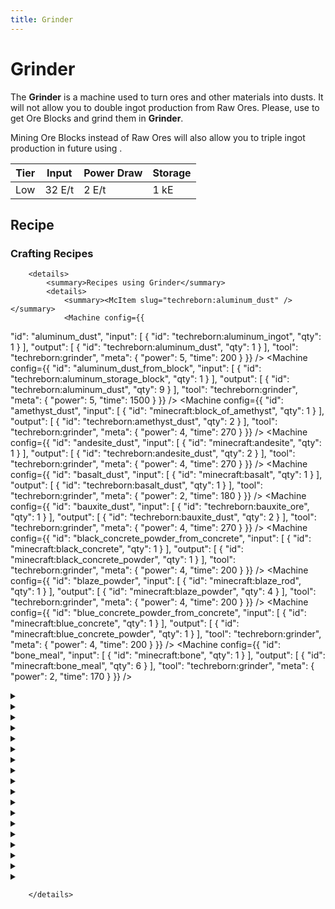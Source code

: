```yaml
---
title: Grinder
---
```


<ItemImage file="grinder" alt="Grinder" size="200" />

# Grinder

The **Grinder** is a machine used to turn ores and other materials into dusts. It will not allow you to double ingot production from Raw Ores. 
Please, use <McItem slug="techreborn:rock_cutter" /> to get Ore Blocks and grind them in **Grinder**.

Mining Ore Blocks instead of Raw Ores will also allow you to triple ingot production in future using <McItem slug="techreborn:industrial_grinder" />.


| Tier | Input   | Power Draw | Storage |
|------|---------|------------|---------|
| Low  | 32 E/t  | 2 E/t      | 1 kE    |


## Recipe

<CraftingTable recipe=" input minecraft:flint minecraft:flint minecraft:flint input minecraft:cobblestone techreborn:basic_machine_frame minecraft:cobblestone input air techreborn:electronic_circuit air output techreborn:grinder "/>

### Crafting Recipes
		<details>
			<summary>Recipes using Grinder</summary>
			<details>
				<summary><McItem slug="techreborn:aluminum_dust" /></summary>
				<Machine config={{
  "id": "aluminum_dust",
  "input": [
    {
      "id": "techreborn:aluminum_ingot",
      "qty": 1
    }
  ],
  "output": [
    {
      "id": "techreborn:aluminum_dust",
      "qty": 1
    }
  ],
  "tool": "techreborn:grinder",
  "meta": {
    "power": 5,
    "time": 200
  }
}} />
<Machine config={{
  "id": "aluminum_dust_from_block",
  "input": [
    {
      "id": "techreborn:aluminum_storage_block",
      "qty": 1
    }
  ],
  "output": [
    {
      "id": "techreborn:aluminum_dust",
      "qty": 9
    }
  ],
  "tool": "techreborn:grinder",
  "meta": {
    "power": 5,
    "time": 1500
  }
}} />
				</details>
<Machine config={{
  "id": "amethyst_dust",
  "input": [
    {
      "id": "minecraft:block_of_amethyst",
      "qty": 1
    }
  ],
  "output": [
    {
      "id": "techreborn:amethyst_dust",
      "qty": 2
    }
  ],
  "tool": "techreborn:grinder",
  "meta": {
    "power": 4,
    "time": 270
  }
}} />
<Machine config={{
  "id": "andesite_dust",
  "input": [
    {
      "id": "minecraft:andesite",
      "qty": 1
    }
  ],
  "output": [
    {
      "id": "techreborn:andesite_dust",
      "qty": 2
    }
  ],
  "tool": "techreborn:grinder",
  "meta": {
    "power": 4,
    "time": 270
  }
}} />
<Machine config={{
  "id": "basalt_dust",
  "input": [
    {
      "id": "minecraft:basalt",
      "qty": 1
    }
  ],
  "output": [
    {
      "id": "techreborn:basalt_dust",
      "qty": 1
    }
  ],
  "tool": "techreborn:grinder",
  "meta": {
    "power": 2,
    "time": 180
  }
}} />
<Machine config={{
  "id": "bauxite_dust",
  "input": [
    {
      "id": "techreborn:bauxite_ore",
      "qty": 1
    }
  ],
  "output": [
    {
      "id": "techreborn:bauxite_dust",
      "qty": 2
    }
  ],
  "tool": "techreborn:grinder",
  "meta": {
    "power": 4,
    "time": 270
  }
}} />
<Machine config={{
  "id": "black_concrete_powder_from_concrete",
  "input": [
    {
      "id": "minecraft:black_concrete",
      "qty": 1
    }
  ],
  "output": [
    {
      "id": "minecraft:black_concrete_powder",
      "qty": 1
    }
  ],
  "tool": "techreborn:grinder",
  "meta": {
    "power": 4,
    "time": 200
  }
}} />
<Machine config={{
  "id": "blaze_powder",
  "input": [
    {
      "id": "minecraft:blaze_rod",
      "qty": 1
    }
  ],
  "output": [
    {
      "id": "minecraft:blaze_powder",
      "qty": 4
    }
  ],
  "tool": "techreborn:grinder",
  "meta": {
    "power": 4,
    "time": 200
  }
}} />
<Machine config={{
  "id": "blue_concrete_powder_from_concrete",
  "input": [
    {
      "id": "minecraft:blue_concrete",
      "qty": 1
    }
  ],
  "output": [
    {
      "id": "minecraft:blue_concrete_powder",
      "qty": 1
    }
  ],
  "tool": "techreborn:grinder",
  "meta": {
    "power": 4,
    "time": 200
  }
}} />
<Machine config={{
  "id": "bone_meal",
  "input": [
    {
      "id": "minecraft:bone",
      "qty": 1
    }
  ],
  "output": [
    {
      "id": "minecraft:bone_meal",
      "qty": 6
    }
  ],
  "tool": "techreborn:grinder",
  "meta": {
    "power": 2,
    "time": 170
  }
}} />
<details>
				<summary><McItem slug="techreborn:brass_dust" /></summary>
				<Machine config={{
  "id": "brass_dust",
  "input": [
    {
      "id": "techreborn:brass_ingot",
      "qty": 1
    }
  ],
  "output": [
    {
      "id": "techreborn:brass_dust",
      "qty": 1
    }
  ],
  "tool": "techreborn:grinder",
  "meta": {
    "power": 5,
    "time": 200
  }
}} />
<Machine config={{
  "id": "brass_dust_from_block",
  "input": [
    {
      "id": "techreborn:brass_storage_block",
      "qty": 1
    }
  ],
  "output": [
    {
      "id": "techreborn:brass_dust",
      "qty": 9
    }
  ],
  "tool": "techreborn:grinder",
  "meta": {
    "power": 5,
    "time": 1500
  }
}} />
				</details>
<details>
				<summary><McItem slug="techreborn:bronze_dust" /></summary>
				<Machine config={{
  "id": "bronze_dust",
  "input": [
    {
      "id": "techreborn:bronze_ingot",
      "qty": 1
    }
  ],
  "output": [
    {
      "id": "techreborn:bronze_dust",
      "qty": 1
    }
  ],
  "tool": "techreborn:grinder",
  "meta": {
    "power": 5,
    "time": 200
  }
}} />
<Machine config={{
  "id": "bronze_dust_from_block",
  "input": [
    {
      "id": "techreborn:bronze_storage_block",
      "qty": 1
    }
  ],
  "output": [
    {
      "id": "techreborn:bronze_dust",
      "qty": 9
    }
  ],
  "tool": "techreborn:grinder",
  "meta": {
    "power": 5,
    "time": 1500
  }
}} />
				</details>
<Machine config={{
  "id": "brown_concrete_powder_from_concrete",
  "input": [
    {
      "id": "minecraft:brown_concrete",
      "qty": 1
    }
  ],
  "output": [
    {
      "id": "minecraft:brown_concrete_powder",
      "qty": 1
    }
  ],
  "tool": "techreborn:grinder",
  "meta": {
    "power": 4,
    "time": 200
  }
}} />
<Machine config={{
  "id": "calcite_dust",
  "input": [
    {
      "id": "minecraft:calcite",
      "qty": 1
    }
  ],
  "output": [
    {
      "id": "techreborn:calcite_dust",
      "qty": 1
    }
  ],
  "tool": "techreborn:grinder",
  "meta": {
    "power": 2,
    "time": 400
  }
}} />
<Machine config={{
  "id": "calcite_dust_2",
  "input": [
    {
      "id": "minecraft:conduit",
      "qty": 1
    }
  ],
  "output": [
    {
      "id": "techreborn:calcite_dust",
      "qty": 2
    }
  ],
  "tool": "techreborn:grinder",
  "meta": {
    "power": 2,
    "time": 500
  }
}} />
<Machine config={{
  "id": "calcite_small_dust",
  "input": [
    {
      "id": "minecraft:bone_meal",
      "qty": 1
    }
  ],
  "output": [
    {
      "id": "techreborn:calcite_small_dust",
      "qty": 1
    }
  ],
  "tool": "techreborn:grinder",
  "meta": {
    "power": 2,
    "time": 100
  }
}} />
<Machine config={{
  "id": "certus_quartz_dust",
  "input": [
    {
      "id": "ae2:certus_quartz_crystal",
      "qty": 2
    }
  ],
  "output": [
    {
      "id": "ae2:certus_quartz_dust",
      "qty": 1
    }
  ],
  "tool": "techreborn:grinder",
  "meta": {
    "power": 2,
    "time": 300
  }
}} />
<Machine config={{
  "id": "certus_quartz_dust_2",
  "input": [
    {
      "id": "ae2:budding_certus",
      "qty": 1
    }
  ],
  "output": [
    {
      "id": "ae2:certus_quartz_dust",
      "qty": 5
    }
  ],
  "tool": "techreborn:grinder",
  "meta": {
    "power": 2,
    "time": 300
  }
}} />
<Machine config={{
  "id": "charcoal_dust",
  "input": [
    {
      "id": "minecraft:charcoal",
      "qty": 1
    }
  ],
  "output": [
    {
      "id": "techreborn:charcoal_dust",
      "qty": 1
    }
  ],
  "tool": "techreborn:grinder",
  "meta": {
    "power": 4,
    "time": 230
  }
}} />
<details>
				<summary><McItem slug="techreborn:chrome_dust" /></summary>
				<Machine config={{
  "id": "chrome_dust",
  "input": [
    {
      "id": "techreborn:chrome_ingot",
      "qty": 1
    }
  ],
  "output": [
    {
      "id": "techreborn:chrome_dust",
      "qty": 1
    }
  ],
  "tool": "techreborn:grinder",
  "meta": {
    "power": 5,
    "time": 200
  }
}} />
<Machine config={{
  "id": "chrome_dust_from_block",
  "input": [
    {
      "id": "techreborn:chrome_storage_block",
      "qty": 1
    }
  ],
  "output": [
    {
      "id": "techreborn:chrome_dust",
      "qty": 9
    }
  ],
  "tool": "techreborn:grinder",
  "meta": {
    "power": 5,
    "time": 1500
  }
}} />
				</details>
<Machine config={{
  "id": "cinnabar_dust",
  "input": [
    {
      "id": "techreborn:cinnabar_ore",
      "qty": 1
    }
  ],
  "output": [
    {
      "id": "techreborn:cinnabar_dust",
      "qty": 2
    }
  ],
  "tool": "techreborn:grinder",
  "meta": {
    "power": 2,
    "time": 270
  }
}} />
<Machine config={{
  "id": "clay_dust",
  "input": [
    {
      "id": "minecraft:clay_ball",
      "qty": 1
    }
  ],
  "output": [
    {
      "id": "techreborn:clay_dust",
      "qty": 1
    }
  ],
  "tool": "techreborn:grinder",
  "meta": {
    "power": 2,
    "time": 180
  }
}} />
<Machine config={{
  "id": "coal",
  "input": [
    {
      "id": "minecraft:coal_ores",
      "qty": 1
    }
  ],
  "output": [
    {
      "id": "minecraft:coal",
      "qty": 2
    }
  ],
  "tool": "techreborn:grinder",
  "meta": {
    "power": 2,
    "time": 200
  }
}} />
<Machine config={{
  "id": "coal_dust",
  "input": [
    {
      "id": "minecraft:coal",
      "qty": 1
    }
  ],
  "output": [
    {
      "id": "techreborn:coal_dust",
      "qty": 1
    }
  ],
  "tool": "techreborn:grinder",
  "meta": {
    "power": 2,
    "time": 230
  }
}} />
<Machine config={{
  "id": "coal_dust_2",
  "input": [
    {
      "id": "minecraft:block_of_coal",
      "qty": 1
    }
  ],
  "output": [
    {
      "id": "techreborn:coal_dust",
      "qty": 9
    }
  ],
  "tool": "techreborn:grinder",
  "meta": {
    "power": 2,
    "time": 400
  }
}} />
<Machine config={{
  "id": "cyan_concrete_powder_from_concrete",
  "input": [
    {
      "id": "minecraft:cyan_concrete",
      "qty": 1
    }
  ],
  "output": [
    {
      "id": "minecraft:cyan_concrete_powder",
      "qty": 1
    }
  ],
  "tool": "techreborn:grinder",
  "meta": {
    "power": 4,
    "time": 200
  }
}} />
<Machine config={{
  "id": "diamond",
  "input": [
    {
      "id": "minecraft:diamond_ores",
      "qty": 1
    }
  ],
  "output": [
    {
      "id": "minecraft:diamond",
      "qty": 1
    }
  ],
  "tool": "techreborn:grinder",
  "meta": {
    "power": 4,
    "time": 270
  }
}} />
<Machine config={{
  "id": "diamond_dust",
  "input": [
    {
      "id": "minecraft:diamond",
      "qty": 1
    }
  ],
  "output": [
    {
      "id": "techreborn:diamond_dust",
      "qty": 1
    }
  ],
  "tool": "techreborn:grinder",
  "meta": {
    "power": 4,
    "time": 270
  }
}} />
<Machine config={{
  "id": "diamond_small_dust",
  "input": [
    {
      "id": "techreborn:trim_templates",
      "qty": 1
    }
  ],
  "output": [
    {
      "id": "techreborn:diamond_small_dust",
      "qty": 5
    }
  ],
  "tool": "techreborn:grinder",
  "meta": {
    "power": 5,
    "time": 200
  }
}} />
<Machine config={{
  "id": "diamond_small_dust_2",
  "input": [
    {
      "id": "techreborn:template_template",
      "qty": 1
    }
  ],
  "output": [
    {
      "id": "techreborn:diamond_small_dust",
      "qty": 5
    }
  ],
  "tool": "techreborn:grinder",
  "meta": {
    "power": 5,
    "time": 200
  }
}} />
<Machine config={{
  "id": "diorite_dust",
  "input": [
    {
      "id": "minecraft:diorite",
      "qty": 1
    }
  ],
  "output": [
    {
      "id": "techreborn:diorite_dust",
      "qty": 1
    }
  ],
  "tool": "techreborn:grinder",
  "meta": {
    "power": 2,
    "time": 1440
  }
}} />
<details>
				<summary><McItem slug="techreborn:electrum_dust" /></summary>
				<Machine config={{
  "id": "electrum_dust",
  "input": [
    {
      "id": "techreborn:electrum_ingot",
      "qty": 1
    }
  ],
  "output": [
    {
      "id": "techreborn:electrum_dust",
      "qty": 1
    }
  ],
  "tool": "techreborn:grinder",
  "meta": {
    "power": 5,
    "time": 200
  }
}} />
<Machine config={{
  "id": "electrum_dust_from_block",
  "input": [
    {
      "id": "techreborn:electrum_storage_block",
      "qty": 1
    }
  ],
  "output": [
    {
      "id": "techreborn:electrum_dust",
      "qty": 9
    }
  ],
  "tool": "techreborn:grinder",
  "meta": {
    "power": 5,
    "time": 1500
  }
}} />
				</details>
<Machine config={{
  "id": "emerald",
  "input": [
    {
      "id": "minecraft:emerald_ores",
      "qty": 1
    }
  ],
  "output": [
    {
      "id": "minecraft:emerald",
      "qty": 1
    }
  ],
  "tool": "techreborn:grinder",
  "meta": {
    "power": 4,
    "time": 270
  }
}} />
<Machine config={{
  "id": "emerald_dust",
  "input": [
    {
      "id": "minecraft:emerald",
      "qty": 1
    }
  ],
  "output": [
    {
      "id": "techreborn:emerald_dust",
      "qty": 1
    }
  ],
  "tool": "techreborn:grinder",
  "meta": {
    "power": 4,
    "time": 270
  }
}} />
<Machine config={{
  "id": "ender_eye_dust",
  "input": [
    {
      "id": "minecraft:ender_eye",
      "qty": 1
    }
  ],
  "output": [
    {
      "id": "techreborn:ender_eye_dust",
      "qty": 2
    }
  ],
  "tool": "techreborn:grinder",
  "meta": {
    "power": 4,
    "time": 200
  }
}} />
<Machine config={{
  "id": "ender_pearl_dust",
  "input": [
    {
      "id": "minecraft:ender_pearl",
      "qty": 1
    }
  ],
  "output": [
    {
      "id": "techreborn:ender_pearl_dust",
      "qty": 2
    }
  ],
  "tool": "techreborn:grinder",
  "meta": {
    "power": 4,
    "time": 200
  }
}} />
<Machine config={{
  "id": "endstone_dust",
  "input": [
    {
      "id": "minecraft:end_stone",
      "qty": 1
    }
  ],
  "output": [
    {
      "id": "techreborn:endstone_dust",
      "qty": 1
    }
  ],
  "tool": "techreborn:grinder",
  "meta": {
    "power": 4,
    "time": 200
  }
}} />
<Machine config={{
  "id": "flint_dust",
  "input": [
    {
      "id": "minecraft:flint",
      "qty": 1
    }
  ],
  "output": [
    {
      "id": "techreborn:flint_dust",
      "qty": 1
    }
  ],
  "tool": "techreborn:grinder",
  "meta": {
    "power": 2,
    "time": 270
  }
}} />
<Machine config={{
  "id": "fluix_dust",
  "input": [
    {
      "id": "ae2:fluix_crystal",
      "qty": 2
    }
  ],
  "output": [
    {
      "id": "ae2:fluix_dust",
      "qty": 1
    }
  ],
  "tool": "techreborn:grinder",
  "meta": {
    "power": 2,
    "time": 300
  }
}} />
<Machine config={{
  "id": "galena_dust",
  "input": [
    {
      "id": "techreborn:galena_ore",
      "qty": 1
    }
  ],
  "output": [
    {
      "id": "techreborn:galena_dust",
      "qty": 2
    }
  ],
  "tool": "techreborn:grinder",
  "meta": {
    "power": 2,
    "time": 270
  }
}} />
<Machine config={{
  "id": "glowstone_dust",
  "input": [
    {
      "id": "minecraft:glowstone",
      "qty": 1
    }
  ],
  "output": [
    {
      "id": "minecraft:glowstone_dust",
      "qty": 4
    }
  ],
  "tool": "techreborn:grinder",
  "meta": {
    "power": 2,
    "time": 220
  }
}} />
<Machine config={{
  "id": "glowstone_small_dust",
  "input": [
    {
      "id": "minecraft:shroomlight",
      "qty": 1
    }
  ],
  "output": [
    {
      "id": "techreborn:glowstone_small_dust",
      "qty": 2
    }
  ],
  "tool": "techreborn:grinder",
  "meta": {
    "power": 2,
    "time": 300
  }
}} />
<Machine config={{
  "id": "glowstone_small_dust_2",
  "input": [
    {
      "id": "minecraft:glow_berries",
      "qty": 4
    }
  ],
  "output": [
    {
      "id": "techreborn:glowstone_small_dust",
      "qty": 1
    }
  ],
  "tool": "techreborn:grinder",
  "meta": {
    "power": 2,
    "time": 150
  }
}} />
<Machine config={{
  "id": "granite_dust",
  "input": [
    {
      "id": "minecraft:granite",
      "qty": 1
    }
  ],
  "output": [
    {
      "id": "techreborn:granite_dust",
      "qty": 2
    }
  ],
  "tool": "techreborn:grinder",
  "meta": {
    "power": 4,
    "time": 270
  }
}} />
<Machine config={{
  "id": "gravel",
  "input": [
    {
      "id": "minecraft:cobblestone",
      "qty": 1
    }
  ],
  "output": [
    {
      "id": "minecraft:gravel",
      "qty": 1
    }
  ],
  "tool": "techreborn:grinder",
  "meta": {
    "power": 2,
    "time": 180
  }
}} />
<Machine config={{
  "id": "gray_concrete_powder_from_concrete",
  "input": [
    {
      "id": "minecraft:gray_concrete",
      "qty": 1
    }
  ],
  "output": [
    {
      "id": "minecraft:gray_concrete_powder",
      "qty": 1
    }
  ],
  "tool": "techreborn:grinder",
  "meta": {
    "power": 4,
    "time": 200
  }
}} />
<Machine config={{
  "id": "green_concrete_powder_from_concrete",
  "input": [
    {
      "id": "minecraft:green_concrete",
      "qty": 1
    }
  ],
  "output": [
    {
      "id": "minecraft:green_concrete_powder",
      "qty": 1
    }
  ],
  "tool": "techreborn:grinder",
  "meta": {
    "power": 4,
    "time": 200
  }
}} />
<Machine config={{
  "id": "heartbreak_pottery_sherd",
  "input": [
    {
      "id": "minecraft:heart_pottery_sherd",
      "qty": 1
    }
  ],
  "output": [
    {
      "id": "minecraft:heartbreak_pottery_sherd",
      "qty": 1
    }
  ],
  "tool": "techreborn:grinder",
  "meta": {
    "power": 2,
    "time": 100
  }
}} />
<details>
				<summary><McItem slug="techreborn:invar_dust" /></summary>
				<Machine config={{
  "id": "invar_dust",
  "input": [
    {
      "id": "techreborn:invar_ingot",
      "qty": 1
    }
  ],
  "output": [
    {
      "id": "techreborn:invar_dust",
      "qty": 1
    }
  ],
  "tool": "techreborn:grinder",
  "meta": {
    "power": 5,
    "time": 200
  }
}} />
<Machine config={{
  "id": "invar_dust_from_block",
  "input": [
    {
      "id": "techreborn:invar_storage_block",
      "qty": 1
    }
  ],
  "output": [
    {
      "id": "techreborn:invar_dust",
      "qty": 9
    }
  ],
  "tool": "techreborn:grinder",
  "meta": {
    "power": 5,
    "time": 1500
  }
}} />
				</details>
<Machine config={{
  "id": "lapis_lazuli",
  "input": [
    {
      "id": "minecraft:lapis_ores",
      "qty": 1
    }
  ],
  "output": [
    {
      "id": "minecraft:lapis_lazuli",
      "qty": 10
    }
  ],
  "tool": "techreborn:grinder",
  "meta": {
    "power": 2,
    "time": 200
  }
}} />
<Machine config={{
  "id": "light_blue_concrete_powder_from_concrete",
  "input": [
    {
      "id": "minecraft:light_blue_concrete",
      "qty": 1
    }
  ],
  "output": [
    {
      "id": "minecraft:light_blue_concrete_powder",
      "qty": 1
    }
  ],
  "tool": "techreborn:grinder",
  "meta": {
    "power": 4,
    "time": 200
  }
}} />
<Machine config={{
  "id": "light_gray_concrete_powder_from_concrete",
  "input": [
    {
      "id": "minecraft:light_gray_concrete",
      "qty": 1
    }
  ],
  "output": [
    {
      "id": "minecraft:light_gray_concrete_powder",
      "qty": 1
    }
  ],
  "tool": "techreborn:grinder",
  "meta": {
    "power": 4,
    "time": 200
  }
}} />
<Machine config={{
  "id": "lime_concrete_powder_from_concrete",
  "input": [
    {
      "id": "minecraft:lime_concrete",
      "qty": 1
    }
  ],
  "output": [
    {
      "id": "minecraft:lime_concrete_powder",
      "qty": 1
    }
  ],
  "tool": "techreborn:grinder",
  "meta": {
    "power": 4,
    "time": 200
  }
}} />
<Machine config={{
  "id": "magenta_concrete_powder_from_concrete",
  "input": [
    {
      "id": "minecraft:magenta_concrete",
      "qty": 1
    }
  ],
  "output": [
    {
      "id": "minecraft:magenta_concrete_powder",
      "qty": 1
    }
  ],
  "tool": "techreborn:grinder",
  "meta": {
    "power": 4,
    "time": 200
  }
}} />
<Machine config={{
  "id": "marble_dust",
  "input": [
    {
      "id": "techreborn:limestone",
      "qty": 1
    }
  ],
  "output": [
    {
      "id": "techreborn:marble_dust",
      "qty": 1
    }
  ],
  "tool": "techreborn:grinder",
  "meta": {
    "power": 2,
    "time": 180
  }
}} />
<Machine config={{
  "id": "marble_dust_2",
  "input": [
    {
      "id": "minecraft:marble",
      "qty": 1
    }
  ],
  "output": [
    {
      "id": "techreborn:marble_dust",
      "qty": 1
    }
  ],
  "tool": "techreborn:grinder",
  "meta": {
    "power": 2,
    "time": 180
  }
}} />
<Machine config={{
  "id": "netherite_scrap",
  "input": [
    {
      "id": "minecraft:ancient_debris",
      "qty": 1
    }
  ],
  "output": [
    {
      "id": "minecraft:netherite_scrap",
      "qty": 2
    }
  ],
  "tool": "techreborn:grinder",
  "meta": {
    "power": 4,
    "time": 200
  }
}} />
<Machine config={{
  "id": "netherrack_dust",
  "input": [
    {
      "id": "minecraft:netherrack",
      "qty": 1
    }
  ],
  "output": [
    {
      "id": "techreborn:netherrack_dust",
      "qty": 1
    }
  ],
  "tool": "techreborn:grinder",
  "meta": {
    "power": 4,
    "time": 200
  }
}} />
<Machine config={{
  "id": "netherrack_dust_2",
  "input": [
    {
      "id": "minecraft:crimson_nylium",
      "qty": 1
    }
  ],
  "output": [
    {
      "id": "techreborn:netherrack_dust",
      "qty": 1
    }
  ],
  "tool": "techreborn:grinder",
  "meta": {
    "power": 4,
    "time": 200
  }
}} />
<Machine config={{
  "id": "netherrack_dust_3",
  "input": [
    {
      "id": "minecraft:warped_nylium",
      "qty": 1
    }
  ],
  "output": [
    {
      "id": "techreborn:netherrack_dust",
      "qty": 1
    }
  ],
  "tool": "techreborn:grinder",
  "meta": {
    "power": 4,
    "time": 200
  }
}} />
<details>
				<summary><McItem slug="techreborn:nickel_dust" /></summary>
				<Machine config={{
  "id": "nickel_dust",
  "input": [
    {
      "id": "techreborn:nickel_ingot",
      "qty": 1
    }
  ],
  "output": [
    {
      "id": "techreborn:nickel_dust",
      "qty": 1
    }
  ],
  "tool": "techreborn:grinder",
  "meta": {
    "power": 5,
    "time": 200
  }
}} />
<Machine config={{
  "id": "nickel_dust_from_block",
  "input": [
    {
      "id": "techreborn:nickel_storage_block",
      "qty": 1
    }
  ],
  "output": [
    {
      "id": "techreborn:nickel_dust",
      "qty": 9
    }
  ],
  "tool": "techreborn:grinder",
  "meta": {
    "power": 5,
    "time": 1500
  }
}} />
				</details>
<Machine config={{
  "id": "obsidian_dust",
  "input": [
    {
      "id": "minecraft:obsidian",
      "qty": 1
    }
  ],
  "output": [
    {
      "id": "techreborn:obsidian_dust",
      "qty": 4
    }
  ],
  "tool": "techreborn:grinder",
  "meta": {
    "power": 6,
    "time": 400
  }
}} />
<Machine config={{
  "id": "orange_concrete_powder_from_concrete",
  "input": [
    {
      "id": "minecraft:orange_concrete",
      "qty": 1
    }
  ],
  "output": [
    {
      "id": "minecraft:orange_concrete_powder",
      "qty": 1
    }
  ],
  "tool": "techreborn:grinder",
  "meta": {
    "power": 4,
    "time": 200
  }
}} />
<details>
				<summary><McItem slug="techreborn:peridot_dust" /></summary>
				<Machine config={{
  "id": "peridot_dust",
  "input": [
    {
      "id": "techreborn:peridot",
      "qty": 1
    }
  ],
  "output": [
    {
      "id": "techreborn:peridot_dust",
      "qty": 1
    }
  ],
  "tool": "techreborn:grinder",
  "meta": {
    "power": 2,
    "time": 200
  }
}} />
<Machine config={{
  "id": "peridot_dust_from_block",
  "input": [
    {
      "id": "techreborn:peridot_storage_block",
      "qty": 1
    }
  ],
  "output": [
    {
      "id": "techreborn:peridot_dust",
      "qty": 9
    }
  ],
  "tool": "techreborn:grinder",
  "meta": {
    "power": 2,
    "time": 1500
  }
}} />
<Machine config={{
  "id": "peridot_dust_from_ore",
  "input": [
    {
      "id": "techreborn:peridot_ore",
      "qty": 1
    }
  ],
  "output": [
    {
      "id": "techreborn:peridot_dust",
      "qty": 2
    }
  ],
  "tool": "techreborn:grinder",
  "meta": {
    "power": 2,
    "time": 220
  }
}} />
				</details>
<Machine config={{
  "id": "pink_concrete_powder_from_concrete",
  "input": [
    {
      "id": "minecraft:pink_concrete",
      "qty": 1
    }
  ],
  "output": [
    {
      "id": "minecraft:pink_concrete_powder",
      "qty": 1
    }
  ],
  "tool": "techreborn:grinder",
  "meta": {
    "power": 4,
    "time": 200
  }
}} />
<details>
				<summary><McItem slug="techreborn:platinum_dust" /></summary>
				<Machine config={{
  "id": "platinum_dust",
  "input": [
    {
      "id": "techreborn:platinum_ingot",
      "qty": 1
    }
  ],
  "output": [
    {
      "id": "techreborn:platinum_dust",
      "qty": 1
    }
  ],
  "tool": "techreborn:grinder",
  "meta": {
    "power": 5,
    "time": 200
  }
}} />
<Machine config={{
  "id": "platinum_dust_from_block",
  "input": [
    {
      "id": "techreborn:platinum_storage_block",
      "qty": 1
    }
  ],
  "output": [
    {
      "id": "techreborn:platinum_dust",
      "qty": 9
    }
  ],
  "tool": "techreborn:grinder",
  "meta": {
    "power": 5,
    "time": 1500
  }
}} />
				</details>
<Machine config={{
  "id": "prismarine_crystals",
  "input": [
    {
      "id": "minecraft:froglight",
      "qty": 1
    }
  ],
  "output": [
    {
      "id": "minecraft:prismarine_crystals",
      "qty": 2
    }
  ],
  "tool": "techreborn:grinder",
  "meta": {
    "power": 2,
    "time": 400
  }
}} />
<Machine config={{
  "id": "prismarine_crystals_2",
  "input": [
    {
      "id": "minecraft:sea_lantern",
      "qty": 1
    }
  ],
  "output": [
    {
      "id": "minecraft:prismarine_crystals",
      "qty": 4
    }
  ],
  "tool": "techreborn:grinder",
  "meta": {
    "power": 2,
    "time": 400
  }
}} />
<Machine config={{
  "id": "prismarine_shard",
  "input": [
    {
      "id": "minecraft:prismarine_bricks",
      "qty": 1
    }
  ],
  "output": [
    {
      "id": "minecraft:prismarine_shard",
      "qty": 7
    }
  ],
  "tool": "techreborn:grinder",
  "meta": {
    "power": 2,
    "time": 400
  }
}} />
<Machine config={{
  "id": "prismarine_shard_2",
  "input": [
    {
      "id": "minecraft:prismarine_shard",
      "qty": 1
    }
  ],
  "output": [
    {
      "id": "minecraft:prismarine_shard",
      "qty": 3
    }
  ],
  "tool": "techreborn:grinder",
  "meta": {
    "power": 2,
    "time": 400
  }
}} />
<Machine config={{
  "id": "purple_concrete_powder_from_concrete",
  "input": [
    {
      "id": "minecraft:purple_concrete",
      "qty": 1
    }
  ],
  "output": [
    {
      "id": "minecraft:purple_concrete_powder",
      "qty": 1
    }
  ],
  "tool": "techreborn:grinder",
  "meta": {
    "power": 4,
    "time": 200
  }
}} />
<Machine config={{
  "id": "pyrite_dust",
  "input": [
    {
      "id": "techreborn:pyrite_ore",
      "qty": 1
    }
  ],
  "output": [
    {
      "id": "techreborn:pyrite_dust",
      "qty": 2
    }
  ],
  "tool": "techreborn:grinder",
  "meta": {
    "power": 4,
    "time": 270
  }
}} />
<Machine config={{
  "id": "quartz",
  "input": [
    {
      "id": "minecraft:nether_quartz_ore",
      "qty": 1
    }
  ],
  "output": [
    {
      "id": "minecraft:quartz",
      "qty": 2
    }
  ],
  "tool": "techreborn:grinder",
  "meta": {
    "power": 4,
    "time": 270
  }
}} />
<Machine config={{
  "id": "quartz_dust",
  "input": [
    {
      "id": "minecraft:quartz",
      "qty": 1
    }
  ],
  "output": [
    {
      "id": "techreborn:quartz_dust",
      "qty": 1
    }
  ],
  "tool": "techreborn:grinder",
  "meta": {
    "power": 4,
    "time": 270
  }
}} />
<Machine config={{
  "id": "quartz_dust_2",
  "input": [
    {
      "id": "minecraft:quartz_block",
      "qty": 1
    }
  ],
  "output": [
    {
      "id": "techreborn:quartz_dust",
      "qty": 4
    }
  ],
  "tool": "techreborn:grinder",
  "meta": {
    "power": 4,
    "time": 1080
  }
}} />
<Machine config={{
  "id": "raw_copper",
  "input": [
    {
      "id": "minecraft:copper_ores",
      "qty": 1
    }
  ],
  "output": [
    {
      "id": "minecraft:raw_copper",
      "qty": 2
    }
  ],
  "tool": "techreborn:grinder",
  "meta": {
    "power": 2,
    "time": 270
  }
}} />
<Machine config={{
  "id": "raw_gold",
  "input": [
    {
      "id": "minecraft:gold_ores",
      "qty": 1
    }
  ],
  "output": [
    {
      "id": "minecraft:raw_gold",
      "qty": 2
    }
  ],
  "tool": "techreborn:grinder",
  "meta": {
    "power": 2,
    "time": 270
  }
}} />
<Machine config={{
  "id": "raw_iron",
  "input": [
    {
      "id": "minecraft:iron_ores",
      "qty": 1
    }
  ],
  "output": [
    {
      "id": "minecraft:raw_iron",
      "qty": 2
    }
  ],
  "tool": "techreborn:grinder",
  "meta": {
    "power": 2,
    "time": 270
  }
}} />
<Machine config={{
  "id": "raw_lead",
  "input": [
    {
      "id": "techreborn:lead_ore",
      "qty": 1
    }
  ],
  "output": [
    {
      "id": "techreborn:raw_lead",
      "qty": 2
    }
  ],
  "tool": "techreborn:grinder",
  "meta": {
    "power": 2,
    "time": 270
  }
}} />
<Machine config={{
  "id": "raw_silver",
  "input": [
    {
      "id": "techreborn:silver_ore",
      "qty": 1
    }
  ],
  "output": [
    {
      "id": "techreborn:raw_silver",
      "qty": 2
    }
  ],
  "tool": "techreborn:grinder",
  "meta": {
    "power": 2,
    "time": 270
  }
}} />
<Machine config={{
  "id": "raw_tin",
  "input": [
    {
      "id": "techreborn:tin_ore",
      "qty": 1
    }
  ],
  "output": [
    {
      "id": "techreborn:raw_tin",
      "qty": 2
    }
  ],
  "tool": "techreborn:grinder",
  "meta": {
    "power": 2,
    "time": 270
  }
}} />
<Machine config={{
  "id": "red_concrete_powder_from_concrete",
  "input": [
    {
      "id": "minecraft:red_concrete",
      "qty": 1
    }
  ],
  "output": [
    {
      "id": "minecraft:red_concrete_powder",
      "qty": 1
    }
  ],
  "tool": "techreborn:grinder",
  "meta": {
    "power": 4,
    "time": 200
  }
}} />
<details>
				<summary><McItem slug="techreborn:red_garnet_dust" /></summary>
				<Machine config={{
  "id": "red_garnet_dust",
  "input": [
    {
      "id": "techreborn:red_garnet",
      "qty": 1
    }
  ],
  "output": [
    {
      "id": "techreborn:red_garnet_dust",
      "qty": 1
    }
  ],
  "tool": "techreborn:grinder",
  "meta": {
    "power": 2,
    "time": 200
  }
}} />
<Machine config={{
  "id": "red_garnet_dust_from_block",
  "input": [
    {
      "id": "techreborn:red_garnet_storage_block",
      "qty": 1
    }
  ],
  "output": [
    {
      "id": "techreborn:red_garnet_dust",
      "qty": 9
    }
  ],
  "tool": "techreborn:grinder",
  "meta": {
    "power": 2,
    "time": 1500
  }
}} />
				</details>
<details>
				<summary><McItem slug="minecraft:red_sand" /></summary>
				<Machine config={{
  "id": "red_sand_from_chiseled_red_sandstone",
  "input": [
    {
      "id": "minecraft:chiseled_red_sandstone",
      "qty": 1
    }
  ],
  "output": [
    {
      "id": "minecraft:red_sand",
      "qty": 4
    }
  ],
  "tool": "techreborn:grinder",
  "meta": {
    "power": 4,
    "time": 200
  }
}} />
<Machine config={{
  "id": "red_sand_from_cut_red_sandstone",
  "input": [
    {
      "id": "minecraft:cut_red_sandstone",
      "qty": 1
    }
  ],
  "output": [
    {
      "id": "minecraft:red_sand",
      "qty": 4
    }
  ],
  "tool": "techreborn:grinder",
  "meta": {
    "power": 4,
    "time": 200
  }
}} />
<Machine config={{
  "id": "red_sand_from_cut_red_sandstone_slab",
  "input": [
    {
      "id": "minecraft:cut_red_sandstone_slab",
      "qty": 1
    }
  ],
  "output": [
    {
      "id": "minecraft:red_sand",
      "qty": 2
    }
  ],
  "tool": "techreborn:grinder",
  "meta": {
    "power": 2,
    "time": 200
  }
}} />
<Machine config={{
  "id": "red_sand_from_red_sandstone",
  "input": [
    {
      "id": "minecraft:red_sandstone",
      "qty": 1
    }
  ],
  "output": [
    {
      "id": "minecraft:red_sand",
      "qty": 4
    }
  ],
  "tool": "techreborn:grinder",
  "meta": {
    "power": 4,
    "time": 200
  }
}} />
<Machine config={{
  "id": "red_sand_from_red_sandstone_slab",
  "input": [
    {
      "id": "minecraft:red_sandstone_slab",
      "qty": 1
    }
  ],
  "output": [
    {
      "id": "minecraft:red_sand",
      "qty": 2
    }
  ],
  "tool": "techreborn:grinder",
  "meta": {
    "power": 2,
    "time": 200
  }
}} />
<Machine config={{
  "id": "red_sand_from_red_sandstone_stairs",
  "input": [
    {
      "id": "minecraft:red_sandstone_stairs",
      "qty": 1
    }
  ],
  "output": [
    {
      "id": "minecraft:red_sand",
      "qty": 3
    }
  ],
  "tool": "techreborn:grinder",
  "meta": {
    "power": 3,
    "time": 200
  }
}} />
<Machine config={{
  "id": "red_sand_from_red_sandstone_wall",
  "input": [
    {
      "id": "minecraft:red_sandstone_wall",
      "qty": 1
    }
  ],
  "output": [
    {
      "id": "minecraft:red_sand",
      "qty": 3
    }
  ],
  "tool": "techreborn:grinder",
  "meta": {
    "power": 3,
    "time": 200
  }
}} />
<Machine config={{
  "id": "red_sand_from_smooth_red_sandstone",
  "input": [
    {
      "id": "minecraft:smooth_red_sandstone",
      "qty": 1
    }
  ],
  "output": [
    {
      "id": "minecraft:red_sand",
      "qty": 4
    }
  ],
  "tool": "techreborn:grinder",
  "meta": {
    "power": 4,
    "time": 200
  }
}} />
<Machine config={{
  "id": "red_sand_from_smooth_red_sandstone_slab",
  "input": [
    {
      "id": "minecraft:smooth_red_sandstone_slab",
      "qty": 1
    }
  ],
  "output": [
    {
      "id": "minecraft:red_sand",
      "qty": 2
    }
  ],
  "tool": "techreborn:grinder",
  "meta": {
    "power": 2,
    "time": 200
  }
}} />
<Machine config={{
  "id": "red_sand_from_smooth_red_sandstone_stairs",
  "input": [
    {
      "id": "minecraft:smooth_red_sandstone_stairs",
      "qty": 1
    }
  ],
  "output": [
    {
      "id": "minecraft:red_sand",
      "qty": 3
    }
  ],
  "tool": "techreborn:grinder",
  "meta": {
    "power": 3,
    "time": 200
  }
}} />
				</details>
<Machine config={{
  "id": "redstone",
  "input": [
    {
      "id": "minecraft:redstone_ores",
      "qty": 1
    }
  ],
  "output": [
    {
      "id": "minecraft:redstone",
      "qty": 8
    }
  ],
  "tool": "techreborn:grinder",
  "meta": {
    "power": 4,
    "time": 270
  }
}} />
<details>
				<summary><McItem slug="techreborn:ruby_dust" /></summary>
				<Machine config={{
  "id": "ruby_dust",
  "input": [
    {
      "id": "techreborn:ruby",
      "qty": 1
    }
  ],
  "output": [
    {
      "id": "techreborn:ruby_dust",
      "qty": 1
    }
  ],
  "tool": "techreborn:grinder",
  "meta": {
    "power": 2,
    "time": 200
  }
}} />
<Machine config={{
  "id": "ruby_dust_from_block",
  "input": [
    {
      "id": "techreborn:ruby_storage_block",
      "qty": 1
    }
  ],
  "output": [
    {
      "id": "techreborn:ruby_dust",
      "qty": 9
    }
  ],
  "tool": "techreborn:grinder",
  "meta": {
    "power": 2,
    "time": 1500
  }
}} />
<Machine config={{
  "id": "ruby_dust_from_ore",
  "input": [
    {
      "id": "techreborn:ruby_ore",
      "qty": 1
    }
  ],
  "output": [
    {
      "id": "techreborn:ruby_dust",
      "qty": 2
    }
  ],
  "tool": "techreborn:grinder",
  "meta": {
    "power": 2,
    "time": 220
  }
}} />
				</details>
<details>
				<summary><McItem slug="minecraft:sand" /></summary>
				<Machine config={{
  "id": "sand",
  "input": [
    {
      "id": "minecraft:gravel",
      "qty": 1
    }
  ],
  "output": [
    {
      "id": "minecraft:sand",
      "qty": 1
    }
  ],
  "tool": "techreborn:grinder",
  "meta": {
    "power": 2,
    "time": 180
  }
}} />
<Machine config={{
  "id": "sand_from_chiseled_sandstone",
  "input": [
    {
      "id": "minecraft:chiseled_sandstone",
      "qty": 1
    }
  ],
  "output": [
    {
      "id": "minecraft:sand",
      "qty": 4
    }
  ],
  "tool": "techreborn:grinder",
  "meta": {
    "power": 4,
    "time": 200
  }
}} />
<Machine config={{
  "id": "sand_from_cut_sandstone",
  "input": [
    {
      "id": "minecraft:cut_sandstone",
      "qty": 1
    }
  ],
  "output": [
    {
      "id": "minecraft:sand",
      "qty": 4
    }
  ],
  "tool": "techreborn:grinder",
  "meta": {
    "power": 4,
    "time": 200
  }
}} />
<Machine config={{
  "id": "sand_from_cut_sandstone_slab",
  "input": [
    {
      "id": "minecraft:cut_sandstone_slab",
      "qty": 1
    }
  ],
  "output": [
    {
      "id": "minecraft:sand",
      "qty": 2
    }
  ],
  "tool": "techreborn:grinder",
  "meta": {
    "power": 2,
    "time": 200
  }
}} />
<Machine config={{
  "id": "sand_from_sandstone",
  "input": [
    {
      "id": "minecraft:sandstone",
      "qty": 1
    }
  ],
  "output": [
    {
      "id": "minecraft:sand",
      "qty": 4
    }
  ],
  "tool": "techreborn:grinder",
  "meta": {
    "power": 4,
    "time": 200
  }
}} />
<Machine config={{
  "id": "sand_from_sandstone_slab",
  "input": [
    {
      "id": "minecraft:sandstone_slab",
      "qty": 1
    }
  ],
  "output": [
    {
      "id": "minecraft:sand",
      "qty": 2
    }
  ],
  "tool": "techreborn:grinder",
  "meta": {
    "power": 2,
    "time": 200
  }
}} />
<Machine config={{
  "id": "sand_from_sandstone_stairs",
  "input": [
    {
      "id": "minecraft:sandstone_stairs",
      "qty": 1
    }
  ],
  "output": [
    {
      "id": "minecraft:sand",
      "qty": 3
    }
  ],
  "tool": "techreborn:grinder",
  "meta": {
    "power": 3,
    "time": 200
  }
}} />
<Machine config={{
  "id": "sand_from_sandstone_wall",
  "input": [
    {
      "id": "minecraft:sandstone_wall",
      "qty": 1
    }
  ],
  "output": [
    {
      "id": "minecraft:sand",
      "qty": 3
    }
  ],
  "tool": "techreborn:grinder",
  "meta": {
    "power": 3,
    "time": 200
  }
}} />
<Machine config={{
  "id": "sand_from_smooth_sandstone",
  "input": [
    {
      "id": "minecraft:smooth_sandstone",
      "qty": 1
    }
  ],
  "output": [
    {
      "id": "minecraft:sand",
      "qty": 4
    }
  ],
  "tool": "techreborn:grinder",
  "meta": {
    "power": 4,
    "time": 200
  }
}} />
<Machine config={{
  "id": "sand_from_smooth_sandstone_slab",
  "input": [
    {
      "id": "minecraft:smooth_sandstone_slab",
      "qty": 1
    }
  ],
  "output": [
    {
      "id": "minecraft:sand",
      "qty": 2
    }
  ],
  "tool": "techreborn:grinder",
  "meta": {
    "power": 2,
    "time": 200
  }
}} />
<Machine config={{
  "id": "sand_from_smooth_sandstone_stairs",
  "input": [
    {
      "id": "minecraft:smooth_sandstone_stairs",
      "qty": 1
    }
  ],
  "output": [
    {
      "id": "minecraft:sand",
      "qty": 3
    }
  ],
  "tool": "techreborn:grinder",
  "meta": {
    "power": 3,
    "time": 200
  }
}} />
				</details>
<details>
				<summary><McItem slug="techreborn:sapphire_dust" /></summary>
				<Machine config={{
  "id": "sapphire_dust",
  "input": [
    {
      "id": "techreborn:sapphire",
      "qty": 1
    }
  ],
  "output": [
    {
      "id": "techreborn:sapphire_dust",
      "qty": 1
    }
  ],
  "tool": "techreborn:grinder",
  "meta": {
    "power": 2,
    "time": 200
  }
}} />
<Machine config={{
  "id": "sapphire_dust_from_block",
  "input": [
    {
      "id": "techreborn:sapphire_storage_block",
      "qty": 1
    }
  ],
  "output": [
    {
      "id": "techreborn:sapphire_dust",
      "qty": 9
    }
  ],
  "tool": "techreborn:grinder",
  "meta": {
    "power": 2,
    "time": 1500
  }
}} />
<Machine config={{
  "id": "sapphire_dust_from_ore",
  "input": [
    {
      "id": "techreborn:sapphire_ore",
      "qty": 1
    }
  ],
  "output": [
    {
      "id": "techreborn:sapphire_dust",
      "qty": 2
    }
  ],
  "tool": "techreborn:grinder",
  "meta": {
    "power": 2,
    "time": 220
  }
}} />
				</details>
<details>
				<summary><McItem slug="techreborn:saw_small_dust" /></summary>
				<Machine config={{
  "id": "saw_small_dust_from_planks",
  "input": [
    {
      "id": "minecraft:oak_planks",
      "qty": 1
    }
  ],
  "output": [
    {
      "id": "techreborn:saw_small_dust",
      "qty": 8
    }
  ],
  "tool": "techreborn:grinder",
  "meta": {
    "power": 3,
    "time": 180
  }
}} />
<Machine config={{
  "id": "saw_small_dust_from_signs",
  "input": [
    {
      "id": "minecraft:signs",
      "qty": 1
    }
  ],
  "output": [
    {
      "id": "techreborn:saw_small_dust",
      "qty": 1
    }
  ],
  "tool": "techreborn:grinder",
  "meta": {
    "power": 3,
    "time": 180
  }
}} />
<Machine config={{
  "id": "saw_small_dust_from_wooden_axe",
  "input": [
    {
      "id": "minecraft:wooden_axe",
      "qty": 1
    }
  ],
  "output": [
    {
      "id": "techreborn:saw_small_dust",
      "qty": 1
    }
  ],
  "tool": "techreborn:grinder",
  "meta": {
    "power": 3,
    "time": 180
  }
}} />
<Machine config={{
  "id": "saw_small_dust_from_wooden_doors",
  "input": [
    {
      "id": "minecraft:wooden_doors",
      "qty": 1
    }
  ],
  "output": [
    {
      "id": "techreborn:saw_small_dust",
      "qty": 3
    }
  ],
  "tool": "techreborn:grinder",
  "meta": {
    "power": 3,
    "time": 180
  }
}} />
<Machine config={{
  "id": "saw_small_dust_from_wooden_fences",
  "input": [
    {
      "id": "minecraft:wooden_fences",
      "qty": 1
    }
  ],
  "output": [
    {
      "id": "techreborn:saw_small_dust",
      "qty": 1
    }
  ],
  "tool": "techreborn:grinder",
  "meta": {
    "power": 3,
    "time": 180
  }
}} />
<Machine config={{
  "id": "saw_small_dust_from_wooden_pickaxe",
  "input": [
    {
      "id": "minecraft:wooden_pickaxe",
      "qty": 1
    }
  ],
  "output": [
    {
      "id": "techreborn:saw_small_dust",
      "qty": 1
    }
  ],
  "tool": "techreborn:grinder",
  "meta": {
    "power": 3,
    "time": 180
  }
}} />
<Machine config={{
  "id": "saw_small_dust_from_wooden_pressure_plates",
  "input": [
    {
      "id": "minecraft:wooden_pressure_plates",
      "qty": 1
    }
  ],
  "output": [
    {
      "id": "techreborn:saw_small_dust",
      "qty": 1
    }
  ],
  "tool": "techreborn:grinder",
  "meta": {
    "power": 3,
    "time": 180
  }
}} />
<Machine config={{
  "id": "saw_small_dust_from_wooden_slabs",
  "input": [
    {
      "id": "minecraft:wooden_slabs",
      "qty": 1
    }
  ],
  "output": [
    {
      "id": "techreborn:saw_small_dust",
      "qty": 4
    }
  ],
  "tool": "techreborn:grinder",
  "meta": {
    "power": 3,
    "time": 180
  }
}} />
<Machine config={{
  "id": "saw_small_dust_from_wooden_stairs",
  "input": [
    {
      "id": "minecraft:wooden_stairs",
      "qty": 1
    }
  ],
  "output": [
    {
      "id": "techreborn:saw_small_dust",
      "qty": 6
    }
  ],
  "tool": "techreborn:grinder",
  "meta": {
    "power": 3,
    "time": 180
  }
}} />
<Machine config={{
  "id": "saw_small_dust_from_wooden_trapdoors",
  "input": [
    {
      "id": "minecraft:wooden_trapdoors",
      "qty": 1
    }
  ],
  "output": [
    {
      "id": "techreborn:saw_small_dust",
      "qty": 1
    }
  ],
  "tool": "techreborn:grinder",
  "meta": {
    "power": 3,
    "time": 180
  }
}} />
				</details>
<Machine config={{
  "id": "sodalite_dust",
  "input": [
    {
      "id": "techreborn:sodalite_ore",
      "qty": 1
    }
  ],
  "output": [
    {
      "id": "techreborn:sodalite_dust",
      "qty": 2
    }
  ],
  "tool": "techreborn:grinder",
  "meta": {
    "power": 4,
    "time": 220
  }
}} />
<Machine config={{
  "id": "sphalerite_dust",
  "input": [
    {
      "id": "techreborn:sphalerite_ore",
      "qty": 1
    }
  ],
  "output": [
    {
      "id": "techreborn:sphalerite_dust",
      "qty": 2
    }
  ],
  "tool": "techreborn:grinder",
  "meta": {
    "power": 2,
    "time": 220
  }
}} />
<Machine config={{
  "id": "sponge_piece",
  "input": [
    {
      "id": "minecraft:sponge",
      "qty": 1
    }
  ],
  "output": [
    {
      "id": "techreborn:sponge_piece",
      "qty": 5
    }
  ],
  "tool": "techreborn:grinder",
  "meta": {
    "power": 4,
    "time": 200
  }
}} />
<details>
				<summary><McItem slug="techreborn:steel_dust" /></summary>
				<Machine config={{
  "id": "steel_dust",
  "input": [
    {
      "id": "techreborn:steel_ingot",
      "qty": 1
    }
  ],
  "output": [
    {
      "id": "techreborn:steel_dust",
      "qty": 1
    }
  ],
  "tool": "techreborn:grinder",
  "meta": {
    "power": 5,
    "time": 200
  }
}} />
<Machine config={{
  "id": "steel_dust_from_block",
  "input": [
    {
      "id": "techreborn:steel_storage_block",
      "qty": 1
    }
  ],
  "output": [
    {
      "id": "techreborn:steel_dust",
      "qty": 9
    }
  ],
  "tool": "techreborn:grinder",
  "meta": {
    "power": 5,
    "time": 1500
  }
}} />
				</details>
<Machine config={{
  "id": "string",
  "input": [
    {
      "id": "minecraft:wool",
      "qty": 1
    }
  ],
  "output": [
    {
      "id": "minecraft:string",
      "qty": 4
    }
  ],
  "tool": "techreborn:grinder",
  "meta": {
    "power": 3,
    "time": 300
  }
}} />
<Machine config={{
  "id": "sulfur_dust",
  "input": [
    {
      "id": "techreborn:sulfur_ore",
      "qty": 1
    }
  ],
  "output": [
    {
      "id": "techreborn:sulfur_dust",
      "qty": 2
    }
  ],
  "tool": "techreborn:grinder",
  "meta": {
    "power": 2,
    "time": 220
  }
}} />
<Machine config={{
  "id": "sulfur_dust_2",
  "input": [
    {
      "id": "techreborn:sulfur",
      "qty": 1
    }
  ],
  "output": [
    {
      "id": "techreborn:sulfur_dust",
      "qty": 1
    }
  ],
  "tool": "techreborn:grinder",
  "meta": {
    "power": 2,
    "time": 200
  }
}} />
<details>
				<summary><McItem slug="techreborn:titanium_dust" /></summary>
				<Machine config={{
  "id": "titanium_dust",
  "input": [
    {
      "id": "techreborn:titanium_ingot",
      "qty": 1
    }
  ],
  "output": [
    {
      "id": "techreborn:titanium_dust",
      "qty": 1
    }
  ],
  "tool": "techreborn:grinder",
  "meta": {
    "power": 5,
    "time": 200
  }
}} />
<Machine config={{
  "id": "titanium_dust_from_block",
  "input": [
    {
      "id": "techreborn:titanium_storage_block",
      "qty": 1
    }
  ],
  "output": [
    {
      "id": "techreborn:titanium_dust",
      "qty": 9
    }
  ],
  "tool": "techreborn:grinder",
  "meta": {
    "power": 5,
    "time": 1500
  }
}} />
				</details>
<Machine config={{
  "id": "white_concrete_powder_from_concrete",
  "input": [
    {
      "id": "minecraft:white_concrete",
      "qty": 1
    }
  ],
  "output": [
    {
      "id": "minecraft:white_concrete_powder",
      "qty": 1
    }
  ],
  "tool": "techreborn:grinder",
  "meta": {
    "power": 4,
    "time": 200
  }
}} />
<Machine config={{
  "id": "yellow_concrete_powder_from_concrete",
  "input": [
    {
      "id": "minecraft:yellow_concrete",
      "qty": 1
    }
  ],
  "output": [
    {
      "id": "minecraft:yellow_concrete_powder",
      "qty": 1
    }
  ],
  "tool": "techreborn:grinder",
  "meta": {
    "power": 4,
    "time": 200
  }
}} />
<details>
				<summary><McItem slug="techreborn:yellow_garnet_dust" /></summary>
				<Machine config={{
  "id": "yellow_garnet_dust",
  "input": [
    {
      "id": "techreborn:yellow_garnet",
      "qty": 1
    }
  ],
  "output": [
    {
      "id": "techreborn:yellow_garnet_dust",
      "qty": 1
    }
  ],
  "tool": "techreborn:grinder",
  "meta": {
    "power": 2,
    "time": 200
  }
}} />
<Machine config={{
  "id": "yellow_garnet_dust_from_block",
  "input": [
    {
      "id": "techreborn:yellow_garnet_storage_block",
      "qty": 1
    }
  ],
  "output": [
    {
      "id": "techreborn:yellow_garnet_dust",
      "qty": 9
    }
  ],
  "tool": "techreborn:grinder",
  "meta": {
    "power": 2,
    "time": 1500
  }
}} />
				</details>
<details>
				<summary><McItem slug="techreborn:zinc_dust" /></summary>
				<Machine config={{
  "id": "zinc_dust",
  "input": [
    {
      "id": "techreborn:zinc_ingot",
      "qty": 1
    }
  ],
  "output": [
    {
      "id": "techreborn:zinc_dust",
      "qty": 1
    }
  ],
  "tool": "techreborn:grinder",
  "meta": {
    "power": 5,
    "time": 200
  }
}} />
<Machine config={{
  "id": "zinc_dust_from_block",
  "input": [
    {
      "id": "techreborn:zinc_storage_block",
      "qty": 1
    }
  ],
  "output": [
    {
      "id": "techreborn:zinc_dust",
      "qty": 9
    }
  ],
  "tool": "techreborn:grinder",
  "meta": {
    "power": 5,
    "time": 1500
  }
}} />
				</details>

		</details>